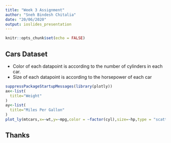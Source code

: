 ```yaml
---
title: "Week 3 Assignment"
author: "Sneh Bindesh Chitalia"
date: "20/06/2020"
output: ioslides_presentation
---
```


```r
knitr::opts_chunk$set(echo = FALSE)
```

## Cars Dataset  

- Color of each datapoint is according to the number of cylinders in each car.  
- Size of each datapoint is according to the horsepower of each car
```r
suppressPackageStartupMessages(library(plotly))
ax<-list(
  title="Weight"
)
ay<-list(
  title="Miles Per Gallon"
)
plot_ly(mtcars,x=~wt,y=~mpg,color = ~factor(cyl),size=~hp,type = "scatter",mode='markers')%>% layout(xaxis=ax,yaxis=ay)
```

## Thanks
